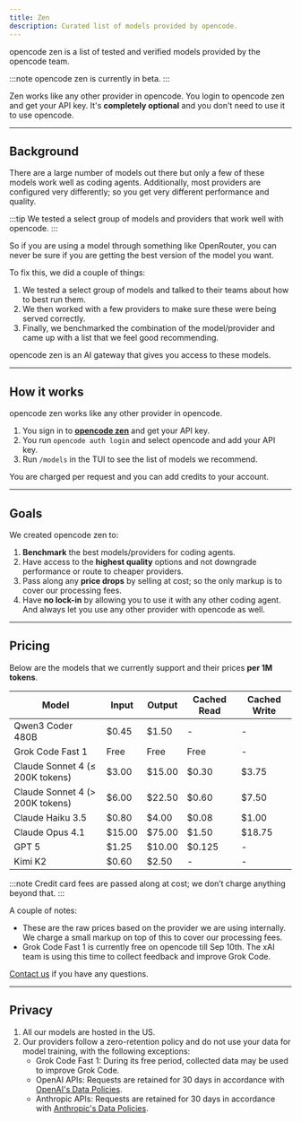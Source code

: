 ```yaml
---
title: Zen
description: Curated list of models provided by opencode.
---
```



opencode zen is a list of tested and verified models provided by the opencode team.

:::note
opencode zen is currently in beta.
:::

Zen works like any other provider in opencode. You login to opencode zen and get
your API key. It's **completely optional** and you don't need to use it to use
opencode.

---

## Background

There are a large number of models out there but only a few of
these models work well as coding agents. Additionally, most providers are
configured very differently; so you get very different performance and quality.

:::tip
We tested a select group of models and providers that work well with opencode.
:::

So if you are using a model through something like OpenRouter, you can never be
sure if you are getting the best version of the model you want.

To fix this, we did a couple of things:

1. We tested a select group of models and talked to their teams about how to
   best run them.
2. We then worked with a few providers to make sure these were being served
   correctly.
3. Finally, we benchmarked the combination of the model/provider and came up
   with a list that we feel good recommending.

opencode zen is an AI gateway that gives you access to these models.

---

## How it works

opencode zen works like any other provider in opencode.

1. You sign in to **<a href={console}>opencode zen</a>** and get your API key.
2. You run `opencode auth login` and select opencode and add your API key.
3. Run `/models` in the TUI to see the list of models we recommend.

You are charged per request and you can add credits to your account.

---

## Goals

We created opencode zen to:

1. **Benchmark** the best models/providers for coding agents.
2. Have access to the **highest quality** options and not downgrade performance or route to cheaper providers.
3. Pass along any **price drops** by selling at cost; so the only markup is to cover our processing fees.
4. Have **no lock-in** by allowing you to use it with any other coding agent. And always let you use any other provider with opencode as well.

---

## Pricing

Below are the models that we currently support and their prices **per 1M
tokens**.

| Model                           | Input  | Output | Cached Read | Cached Write |
| ------------------------------- | ------ | ------ | ----------- | ------------ |
| Qwen3 Coder 480B                | $0.45  | $1.50  | -           | -            |
| Grok Code Fast 1                | Free   | Free   | Free        | -            |
| Claude Sonnet 4 (≤ 200K tokens) | $3.00  | $15.00 | $0.30       | $3.75        |
| Claude Sonnet 4 (> 200K tokens) | $6.00  | $22.50 | $0.60       | $7.50        |
| Claude Haiku 3.5                | $0.80  | $4.00  | $0.08       | $1.00        |
| Claude Opus 4.1                 | $15.00 | $75.00 | $1.50       | $18.75       |
| GPT 5                           | $1.25  | $10.00 | $0.125      | -            |
| Kimi K2                         | $0.60  | $2.50  | -           | -            |

:::note
Credit card fees are passed along at cost; we don’t charge anything beyond that.
:::

A couple of notes:

- These are the raw prices based on the provider we are using internally. We
  charge a small markup on top of this to cover our processing fees.
- Grok Code Fast 1 is currently free on opencode till Sep 10th. The xAI team is
  using this time to collect feedback and improve Grok Code.

<a href={email}>Contact us</a> if you have any questions.

---

## Privacy

1. All our models are hosted in the US.
2. Our providers follow a zero-retention policy and do not use your data for model training, with the following exceptions:
   - Grok Code Fast 1: During its free period, collected data may be used to improve Grok Code.
   - OpenAI APIs: Requests are retained for 30 days in accordance with [OpenAI's Data Policies](https://platform.openai.com/docs/guides/your-data).
   - Anthropic APIs: Requests are retained for 30 days in accordance with [Anthropic's Data Policies](https://docs.anthropic.com/en/docs/claude-code/data-usage).
